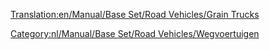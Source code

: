 [[Translation:en/Manual/Base Set/Road Vehicles/Grain Trucks]]

{{nl/Manual/Base Set/Road Vehicles/Wegvoertuig|name     = Hereford Graantruck
  |img      = en/Archive/Old 32bpp/Hereford Grain Truck.png
  |price    = £4.674 (€9.348) 
  |speed    = 48 km/h (30 mph)
  |annual   = £421 (€842)
  |designed = 1935
  |life     = 15
  |capacity = 20 ton graan
}}
{{nl/Manual/Base Set/Road Vehicles/Wegvoertuig|name     = Thomas Graantruck
  |img      = en/Archive/Old 32bpp/Thomas Grain Truck.png
  |price    = £5.453 (€10.906)  
  |speed    = 88 km/h (55 mph)
  |annual   = £787 (€1.574)
  |designed = 1979
  |life     = 15
  |capacity = 25 ton graan
}}
{{nl/Manual/Base Set/Road Vehicles/Wegvoertuig|name     = Goss Graantruck
  |img      = en/Archive/Old 32bpp/Goss Grain Truck.png
  |price    = £5.863 (€11.726) 
  |speed    = 112 km/h (70 mph)
  |annual   = £1.125 (€2.250)
  |designed = 2010
  |life     = 15
  |capacity = 30 ton graan
}}

[[Category:nl/Manual/Base Set/Road Vehicles/Wegvoertuigen]]